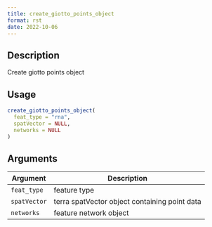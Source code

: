 ```yaml
--- 
title: create_giotto_points_object 
format: rst 
date: 2022-10-06 
--- 
```


## Description

Create giotto points object


## Usage

```r
create_giotto_points_object(
  feat_type = "rna",
  spatVector = NULL,
  networks = NULL
)
```


## Arguments

Argument      |Description
------------- |----------------
`feat_type`     |     feature type
`spatVector`     |     terra spatVector object containing point data
`networks`     |     feature network object


